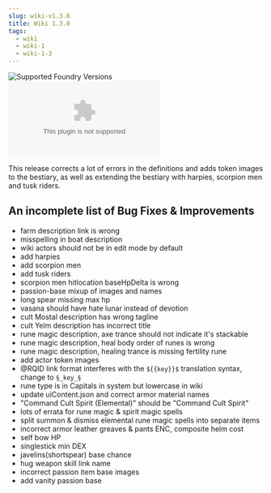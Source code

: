 ```yaml
---
slug: wiki-v1.3.0
title: Wiki 1.3.0
tags:
  - wiki
  - wiki-1
  - wiki-1-3
---
```


![Supported Foundry Versions](https://img.shields.io/endpoint?url=https://foundryshields.com/version?url=https://github.com/sun-dragon-cult/fvtt-module-wiki-rqg/releases/download/v1.3.0/en-module.json)
![Download Count](https://img.shields.io/github/downloads/sun-dragon-cult/fvtt-module-wiki-rqg/v1.3.0/wiki-en-rqg.zip)

This release corrects a lot of errors in the definitions and adds token images to the bestiary, as
well as extending the bestiary with harpies, scorpion men and tusk riders.

## An incomplete list of Bug Fixes & Improvements

- farm description link is wrong
- misspelling in boat description
- wiki actors should not be in edit mode by default
  <GithubIssue issue="15" repo="fvtt-module-wiki-rqg" />
- add harpies
  <GithubIssue issue="5" repo="fvtt-module-wiki-rqg" />
- add scorpion men
  <GithubIssue issue="6" repo="fvtt-module-wiki-rqg" />
- add tusk riders
  <GithubIssue issue="7" repo="fvtt-module-wiki-rqg" />
- scorpion men hitlocation baseHpDelta is wrong
- passion-base mixup of images and names
- long spear missing max hp
- vasana should have hate lunar instead of devotion
- cult Mostal description has wrong tagline
- cult Yelm description has incorrect title
- rune magic description, axe trance should not indicate it's stackable
- rune magic description, heal body order of runes is wrong
- rune magic description, healing trance is missing fertility rune
- add actor token images
  <GithubIssue issue="9" repo="fvtt-module-wiki-rqg" />
- @RQID link format interferes with the `${{key}}$` translation syntax, change to `§_key_§`
  <GithubIssue issue="16" repo="fvtt-module-wiki-rqg" />
- rune type is in Capitals in system but lowercase in wiki
  <GithubIssue issue="680" repo="fvtt-system-rqg" />
- update uiContent.json and correct armor material names
  <GithubIssue issue="679" repo="fvtt-system-rqg" />
- "Command Cult Spirit (Elemental)" should be "Command Cult Spirit"
  <GithubIssue issue="17" repo="fvtt-module-wiki-rqg" />
- lots of errata for rune magic & spirit magic spells
- split summon & dismiss elemental rune magic spells into separate items
- incorrect armor leather greaves & pants ENC, composite helm cost
- self bow HP
- singlestick min DEX
- javelins(shortspear) base chance
- hug weapon skill link name
- incorrect passion item base images
- add vanity passion base
